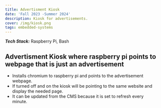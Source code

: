 ```yaml
---
title: Advertisment Kiosk
date: 'Fall 2023 -Summer 2024'
description: Kiosk for advertisements. 
cover: /img/kiosk.png
tags: embedded-systems
---
```


***Tech Stack:*** Raspberry Pi, Bash

## Advertisment Kiosk where raspberry pi points to webpage that is just an advertisement

- Installs chromium to raspberry pi and points to the advertisement webpage. 
- If turned off and on the kiosk will be pointing to the same website and display the needed page. 
- It can be updated from the CMS because it is set to refresh every minute.   
